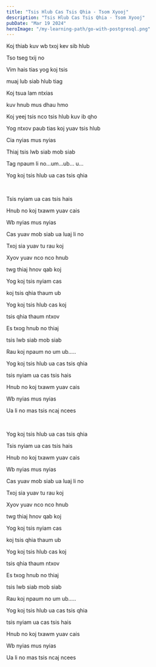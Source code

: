 ```yaml
---
title: "Tsis Hlub Cas Tsis Qhia - Tsom Xyooj"
description: "Tsis Hlub Cas Tsis Qhia - Tsom Xyooj"
pubDate: "Mar 19 2024"
heroImage: "/my-learning-path/go-with-postgresql.png"
---
```


Koj thiab kuv wb txoj kev sib hlub

Tso tseg txij no

Vim hais tias yog koj tsis

muaj lub siab hlub tiag

Koj tsua lam ntxias

kuv hnub mus dhau hmo

Koj yeej tsis nco tsis hlub kuv ib qho

Yog ntxov paub tias koj yuav tsis hlub

Cia nyias mus nyias

Thiaj tsis lwb siab mob siab

Tag npaum li no…um…ub… u…

Yog koj tsis hlub ua cas tsis qhia

<br />

Tsis nyiam ua cas tsis hais

Hnub no koj txawm yuav cais

Wb nyias mus nyias

Cas yuav mob siab ua luaj li no

Txoj sia yuav tu rau koj

Xyov yuav nco nco hnub

twg thiaj hnov qab koj

Yog koj tsis nyiam cas

koj tsis qhia thaum ub

Yog koj tsis hlub cas koj

tsis qhia thaum ntxov

Es txog hnub no thiaj

tsis lwb siab mob siab

Rau koj npaum no um ub…..

Yog koj tsis hlub ua cas tsis qhia

tsis nyiam ua cas tsis hais

Hnub no koj txawm yuav cais

Wb nyias mus nyias

Ua li no mas tsis ncaj ncees

<br />

Yog koj tsis hlub ua cas tsis qhia

Tsis nyiam ua cas tsis hais

Hnub no koj txawm yuav cais

Wb nyias mus nyias

Cas yuav mob siab ua luaj li no

Txoj sia yuav tu rau koj

Xyov yuav nco nco hnub

twg thiaj hnov qab koj

Yog koj tsis nyiam cas

koj tsis qhia thaum ub

Yog koj tsis hlub cas koj

tsis qhia thaum ntxov

Es txog hnub no thiaj

tsis lwb siab mob siab

Rau koj npaum no um ub…..

Yog koj tsis hlub ua cas tsis qhia

tsis nyiam ua cas tsis hais

Hnub no koj txawm yuav cais

Wb nyias mus nyias

Ua li no mas tsis ncaj ncees
